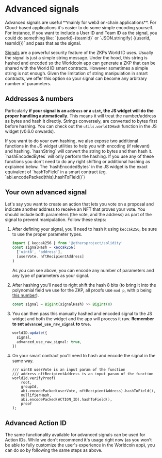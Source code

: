 
# Advanced signals

<Callout title="tip">
  Advanced signals are useful **mainly for web3 on-chain applications**. For
  Cloud-based applications it's easier to do some simple encoding yourself. For
  instance, if you want to include a User ID and Team ID as the signal, you
  could do something like: `{userId}-{teamId}` or `JSON.stringify(
  {(userId, teamId)})` and pass that as the signal.
</Callout>

[Signals](/about/glossary#signal) are a powerful security feature of the ZKPs World ID uses. Usually the signal is just a simple string message. Under the hood, this string is hashed and encoded so the Worldcoin app can generate a ZKP that can be shared with the World ID smart contracts. However sometimes a simple string is not enough. Given the limitation of string manipulation in smart contracts, we offer this option so your signal can become any arbitrary number of parameters.

## Addresses & numbers

Particularly **if your signal is an `address` or a `uint`, the JS widget will do the proper handling automatically**. This means it will treat the number/address as bytes and hash it directly. Strings conversely, are converted to bytes first before hashing. You can check out the `utils.worldIDHash` function in the JS widget (v0.6.0 onwards).

<Callout title="info">
  If you want to do your own hashing, we also expose two additional functions in
  the JS widget utilities to help you with encoding (if relevant) and hashing.
  `hashString` will convert the string to bytes and then hash it.
  `hashEncodedBytes` will only perform the hashing. If you use any of these
  functions you don't need to do any right shifting or additional hashing as
  explained below.
</Callout>

<Callout title="tip">
  The `hashEncodedBytes` in the JS widget is the exact equivalent of
  `hashToField` in a smart contract (eg. `abi.encodePacked(this).hashToField()`)
</Callout>

## Your own advanced signal

Let's say you want to create an action that lets you vote on a proposal and indicate another address to receive an NFT that proves your vote. You should include both parameters (the vote, and the address) as part of the signal to prevent manipulation. Follow these steps:

1. After defining your signal, you'll need to hash it using `keccak256`, be sure to use the proper parameter types.

   ```typescript
   import { keccak256 } from '@ethersproject/solidity'
   const signalHash = keccak256(
     ['uint8', 'address'],
     [userVote, nftRecipientAddress]
   )
   ```

   As you can see above, you can encode any number of parameters and any type of parameters as your signal.

2. After hashing you'll need to right shift the hash 8 bits <span className="text--muted">(to bring it into the polynomial field we use for the ZKP, all proofs use `mod p`, with p being [this number](https://github.com/worldcoin/semaphore-rs/blob/fca8183829491284fc160a5b0a7765698a9f39ed/src/field.rs#L11)).</span>

   ```typescript
   const signal = BigInt(signalHash) >> BigInt(8)
   ```

3. You can then pass this manually hashed and encoded signal to the JS widget and both the widget and the app will process it raw. **Remember to set `advanced_use_raw_signal` to `true`.**

   ```typescript
   worldID.update({
     signal,
     advanced_use_raw_signal: true,
   })
   ```

4. On your smart contract you'll need to hash and encode the signal in the same way.

   ```solidity
   /// uint8 userVote is an input param of the function
   /// address nftRecipientAddress is an input param of the function
   worldId.verifyProof(
       root,
       groupId,
       abi.encodePacked(userVote, nftRecipientAddress).hashToField(),
       nullifierHash,
       abi.encodePacked(ACTION_ID).hashToField(),
       proof
   );
   ```

## Advanced Action ID

The same functionality available for advanced signals can be used for Action IDs. While we don't recommend it's usage right now (as you won't be able to fully customize the user's experience in the Worldcoin app), you can do so by following the same steps as above.
